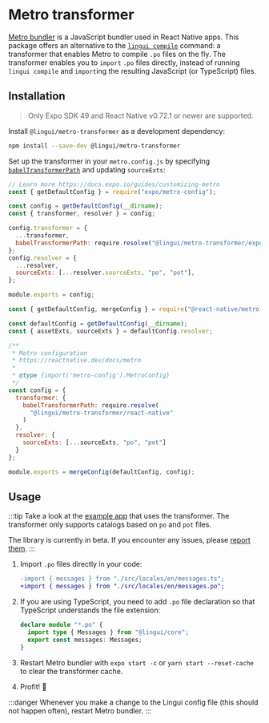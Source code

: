 # Metro transformer

[Metro bundler](https://metrobundler.dev/) is a JavaScript bundler used in React Native apps. This package offers an alternative to the [`lingui compile`](/ref/cli#compile) command: a transformer that enables Metro to compile `.po` files on the fly. The transformer enables you to `import` `.po` files directly, instead of running `lingui compile` and `import`ing the resulting JavaScript (or TypeScript) files.

## Installation

> Only Expo SDK 49 and React Native v0.72.1 or newer are supported.

Install `@lingui/metro-transformer` as a development dependency:

```bash npm2yarn
npm install --save-dev @lingui/metro-transformer
```

Set up the transformer in your `metro.config.js` by specifying [`babelTransformerPath`](https://metrobundler.dev/docs/configuration/#babeltransformerpath) and updating `sourceExts`:


<Tabs groupId="babel-swc">
  <TabItem value="expo" label="Expo" default>

```js title="metro.config.js"
// Learn more https://docs.expo.io/guides/customizing-metro
const { getDefaultConfig } = require("expo/metro-config");

const config = getDefaultConfig(__dirname);
const { transformer, resolver } = config;

config.transformer = {
  ...transformer,
  babelTransformerPath: require.resolve("@lingui/metro-transformer/expo"),
};
config.resolver = {
  ...resolver,
  sourceExts: [...resolver.sourceExts, "po", "pot"],
};

module.exports = config;
```

  </TabItem>
<TabItem value="plain-RN" label="plain React Native">

```js title="metro.config.js"
const { getDefaultConfig, mergeConfig } = require("@react-native/metro-config");

const defaultConfig = getDefaultConfig(__dirname);
const { assetExts, sourceExts } = defaultConfig.resolver;

/**
 * Metro configuration
 * https://reactnative.dev/docs/metro
 *
 * @type {import('metro-config').MetroConfig}
 */
const config = {
  transformer: {
    babelTransformerPath: require.resolve(
      "@lingui/metro-transformer/react-native"
    )
  },
  resolver: {
    sourceExts: [...sourceExts, "po", "pot"]
  }
};

module.exports = mergeConfig(defaultConfig, config);
```

</TabItem>
</Tabs>

## Usage

:::tip
Take a look at the [example app](https://github.com/lingui/js-lingui/tree/main/examples/react-native) that uses the transformer. The transformer only supports catalogs based on `po` and `pot` files.

The library is currently in beta. If you encounter any issues, please [report them](https://github.com/lingui/js-lingui/issues).
:::

1. Import `.po` files directly in your code:

    ```diff
    -import { messages } from "./src/locales/en/messages.ts";
    +import { messages } from "./src/locales/en/messages.po";
    ```

2. If you are using TypeScript, you need to add `.po` file declaration so that TypeScript understands the file extension:

    ```ts title="src/po-types.d.ts"
    declare module "*.po" {
      import type { Messages } from "@lingui/core";
      export const messages: Messages;
    }
    ```

3. Restart Metro bundler with `expo start -c` or `yarn start --reset-cache` to clear the transformer cache.
4. Profit! 🎉

:::danger
Whenever you make a change to the Lingui config file (this should not happen often), restart Metro bundler.
:::
